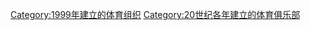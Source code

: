 {{Commons category|Sports clubs established in 1999}}
{{Cat topic in year| topic=建立的體育俱樂部| year=1999}}

[[Category:1999年建立的体育组织|Category:1999年建立的体育组织]]
[[Category:20世纪各年建立的体育俱乐部|Category:20世纪各年建立的体育俱乐部]]